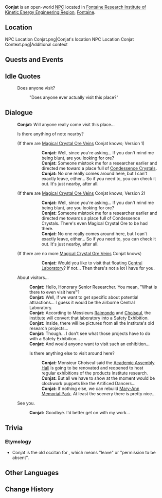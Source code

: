 {{Meta
<!-- Remove this template after adding the missing info -->
|missing_NPC_profile  = yes
}}
{{Character Infobox
|type             = Open-World NPC
|image            = NPC Conjat.png
|region           = Fontaine
|location         = Fontaine
|affiliation      = Fontaine Research Institute
|title            = Fontaine Research Institute Safety Exhibition Project Director
|ancestry         = <!-- Clan/family -->
|father           = 
|mother           = 
|spouse           = 
|sibling          = 
|child            = 
|relative         = 
|voiceEN          = 
|voiceCN          = 
|voiceJP          = 
|voiceKR          = 
|dialoguereward   = 
}}
'''Conjat''' is an open-world [[NPC]] located in [[Fontaine Research Institute of Kinetic Energy Engineering Region]], [[Fontaine]].
<!-- Following a certain dialogue branch for the first time gives the player AMOUNT_AS_WORD [[Item]]. -->

==Location==
<gallery>
NPC Location Conjat.png|Conjat's location
NPC Location Conjat Context.png|Additional context
</gallery>
<!--
==Profile==
Detailed story/lore information goes here.
''(To be added.)''

===Appearance===
Keep appearance section short and concise. Limit to 2 paragraphs with 3-4 sentences each.
''(To be added.)''
-->
==Quests and Events==
{{Quests and Events}}

==Idle Quotes==
{{Dialogue Start}}
: {{DIcon|Idle}} Does anyone visit?
:: {{A|VO Conjat 01.ogg}} "Does anyone ever actually visit this place?"
{{Dialogue End}}

==Dialogue==
{{Dialogue Start}} 
:'''Conjat:''' Will anyone really come visit this place...
:{{DIcon|!}} Is there anything of note nearby?
:;(If there are [[Magical Crystal Chunk|Magical Crystal Ore Veins]] Conjat knows; Version 1)
:::'''Conjat:''' Well, since you're asking... If you don't mind me being blunt, are you looking for ore?
:::'''Conjat:''' Someone mistook me for a researcher earlier and directed me toward a place full of [[Condessence Crystal]]s.
:::'''Conjat:''' No one really comes around here, but I can't exactly leave, either... So if you need to, you can check it out. It's just nearby, after all.
::;([[Rich Ore Reserve]] marked on the map)
:;(If there are [[Magical Crystal Chunk|Magical Crystal Ore Veins]] Conjat knows; Version 2)
:::'''Conjat:''' Well, since you're asking... If you don't mind me being blunt, are you looking for ore?
:::'''Conjat:''' Someone mistook me for a researcher earlier and directed me towards a place full of Condessence Crystals. There's even Magical Crystal Ore to be had there.
:::'''Conjat:''' No one really comes around here, but I can't exactly leave, either... So if you need to, you can check it out. It's just nearby, after all.
::;([[Rich Ore Reserve]] marked on the map)
:;(If there are no more [[Magical Crystal Chunk|Magical Crystal Ore Veins]] Conjat knows)
:::'''Conjat:''' Would you like to visit that floating [[Central Laboratory Ruins|Central Laboratory]]? If not... Then there's not a lot I have for you.
:{{DIcon}} About visitors... 
::'''Conjat:''' Hello, Honorary Senior Researcher. You mean, "What is there to even visit here"?
::'''Conjat:''' Well, if we want to get specific about potential attractions... I guess it would be the airborne Central Laboratory.
::'''Conjat:''' According to Messieurs [[Raimondo]] and [[Choiseul]], the institute will convert that laboratory into a Safety Exhibition.
::'''Conjat:''' Inside, there will be pictures from all the Institute's old research projects...
::'''Conjat:''' Though... I don't see what those projects have to do with a Safety Exhibition...
::'''Conjat:''' And would anyone want to visit such an exhibition...
::{{DIcon}} Is there anything else to visit around here?
:::'''Conjat:''' Monsieur Choiseul said the [[Academic Assembly Hall]] is going to be renovated and reopened to host regular exhibitions of the products Institute research.
:::'''Conjat:''' But all we have to show at the moment would be clockwork puppets like the Artificed Dancers...
:::'''Conjat:''' If nothing else, we can rebuild [[Mary-Ann Memorial Park]]. At least the scenery there is pretty nice...
:{{DIcon}} See you.
::'''Conjat:''' Goodbye. I'd better get on with my work...
{{Dialogue End}}

==Trivia==

=== Etymology ===

* Conjat is the old occitan for {{Wt|comjat}}, which means "leave" or "permission to be absent".

==Other Languages==
{{Other Languages|default_hidden=1
|en      = Conjat
|zhs     = 孔雅
|zhs_rm  = Kǒngyǎ
|zht     = 孔雅
|zht_rm  = Kǒngyǎ
|ja      = コニャット
|ja_rm   = Konyatto
|ko      = 콘야
|ko_rm   = 
|es      = Conjat
|fr      = Conjat
|ru      = Конья
|th      = Conjat
|vi      = Conjat
|de      = Conjat
|id      = Conjat
|pt      = Conjat
|tr      = Conjat
|it      = Conjat
}}

==Change History==
{{Change History|4.1}}
<!--
==References==
{{Reflist}}
-->